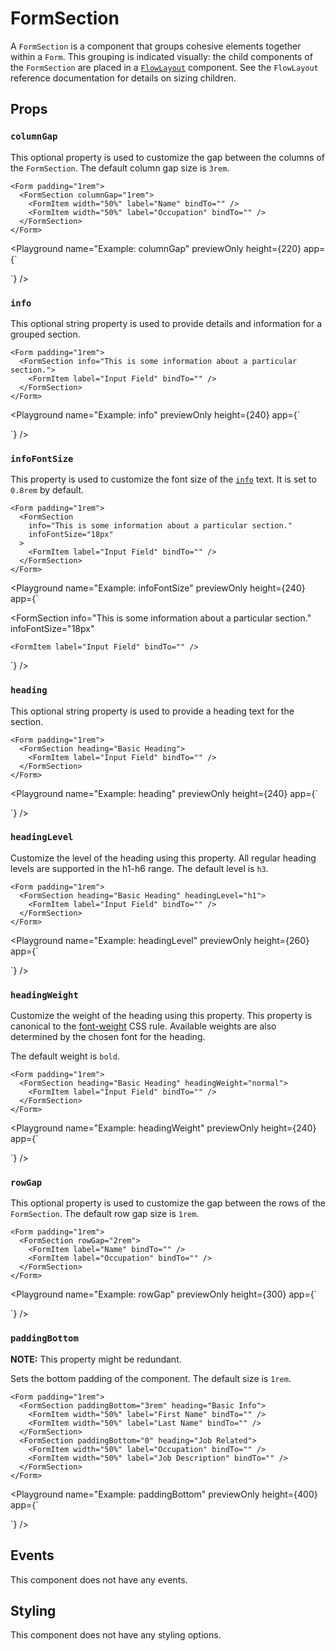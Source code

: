 # FormSection

A `FormSection` is a component that groups cohesive elements together within a `Form`.
This grouping is indicated visually: the child components of the `FormSection` are placed in a [`FlowLayout`](./FlowLayout.mdx) component.
See the `FlowLayout` reference documentation for details on sizing children.

## Props

### `columnGap`

This optional property is used to customize the gap between the columns of the `FormSection`.
The default column gap size is `3rem`.

```ueml copy /columnGap="1rem"/
<Form padding="1rem">
  <FormSection columnGap="1rem">
    <FormItem width="50%" label="Name" bindTo="" />
    <FormItem width="50%" label="Occupation" bindTo="" />
  </FormSection>
</Form>
```

<Playground
  name="Example: columnGap"
  previewOnly
  height={220}
  app={`<Form padding="1rem">
  <FormSection columnGap="1rem">
    <FormItem width="50%" label="Name" bindTo="" />
    <FormItem width="50%" label="Occupation" bindTo="" />
  </FormSection>
</Form>`}
/>

### `info`

This optional string property is used to provide details and information for a grouped section.

```ueml copy /info="This is some information about a particular section."/
<Form padding="1rem">
  <FormSection info="This is some information about a particular section.">
    <FormItem label="Input Field" bindTo="" />
  </FormSection>
</Form>
```

<Playground
  name="Example: info"
  previewOnly
  height={240}
  app={`<Form padding="1rem">
  <FormSection info="This is some information about a particular section.">
    <FormItem label="Input Field" bindTo="" />
  </FormSection>
</Form>`}
/>

### `infoFontSize`

This property is used to customize the font size of the [`info`](#info) text.
It is set to `0.8rem` by default.

```ueml copy {4}
<Form padding="1rem">
  <FormSection
    info="This is some information about a particular section."
    infoFontSize="18px"
  >
    <FormItem label="Input Field" bindTo="" />
  </FormSection>
</Form>
```

<Playground
  name="Example: infoFontSize"
  previewOnly
  height={240}
  app={`<Form padding="1rem">
  <FormSection
    info="This is some information about a particular section."
    infoFontSize="18px"
  >
    <FormItem label="Input Field" bindTo="" />
  </FormSection>
</Form>`}
/>

### `heading`

This optional string property is used to provide a heading text for the section.

```ueml copy /heading="Basic Heading"/
<Form padding="1rem">
  <FormSection heading="Basic Heading">
    <FormItem label="Input Field" bindTo="" />
  </FormSection>
</Form>
```

<Playground
  name="Example: heading"
  previewOnly
  height={240}
  app={`<Form padding="1rem">
  <FormSection heading="Basic Heading">
    <FormItem label="Input Field" bindTo="" />
  </FormSection>
</Form>`}
/>

### `headingLevel`

Customize the level of the heading using this property.
All regular heading levels are supported in the h1-h6 range.
The default level is `h3`.

```ueml copy /headingLevel="h1"/
<Form padding="1rem">
  <FormSection heading="Basic Heading" headingLevel="h1">
    <FormItem label="Input Field" bindTo="" />
  </FormSection>
</Form>
```

<Playground
  name="Example: headingLevel"
  previewOnly
  height={260}
  app={`<Form padding="1rem">
  <FormSection heading="Basic Heading" headingLevel="h1">
    <FormItem label="Input Field" bindTo="" />
  </FormSection>
</Form>`}
/>

### `headingWeight`

Customize the weight of the heading using this property.
This property is canonical to the [font-weight](https://developer.mozilla.org/en-US/docs/Web/CSS/font-weight) CSS rule.
Available weights are also determined by the chosen font for the heading.

The default weight is `bold`.

```ueml copy /headingWeight="normal"/
<Form padding="1rem">
  <FormSection heading="Basic Heading" headingWeight="normal">
    <FormItem label="Input Field" bindTo="" />
  </FormSection>
</Form>
```

<Playground
  name="Example: headingWeight"
  previewOnly
  height={240}
  app={`<Form padding="1rem">
  <FormSection heading="Basic Heading" headingWeight="normal">
    <FormItem label="Input Field" bindTo="" />
  </FormSection>
</Form>`}
/>

### `rowGap`

This optional property is used to customize the gap between the rows of the `FormSection`.
The default row gap size is `1rem`.

```ueml copy /rowGap="2rem"/
<Form padding="1rem">
  <FormSection rowGap="2rem">
    <FormItem label="Name" bindTo="" />
    <FormItem label="Occupation" bindTo="" />
  </FormSection>
</Form>
```

<Playground
  name="Example: rowGap"
  previewOnly
  height={300}
  app={`<Form padding="1rem">
  <FormSection rowGap="2rem">
    <FormItem label="Name" bindTo="" />
    <FormItem label="Occupation" bindTo="" />
  </FormSection>
</Form>`}
/>

### `paddingBottom`

**NOTE:** This property might be redundant.

Sets the bottom padding of the component.
The default size is `1rem`.

```ueml copy /paddingBottom/
<Form padding="1rem">
  <FormSection paddingBottom="3rem" heading="Basic Info">
    <FormItem width="50%" label="First Name" bindTo="" />
    <FormItem width="50%" label="Last Name" bindTo="" />
  </FormSection>
  <FormSection paddingBottom="0" heading="Job Related">
    <FormItem width="50%" label="Occupation" bindTo="" />
    <FormItem width="50%" label="Job Description" bindTo="" />
  </FormSection>
</Form>
```

<Playground
  name="Example: paddingBottom"
  previewOnly
  height={400}
  app={`<Form padding="1rem">
  <FormSection paddingBottom="3rem" heading="Basic Info">
    <FormItem width="50%" label="First Name" bindTo="" />
    <FormItem width="50%" label="Last Name" bindTo="" />
  </FormSection>
  <FormSection paddingBottom="0" heading="Job Related">
    <FormItem width="50%" label="Occupation" bindTo="" />
    <FormItem width="50%" label="Job Description" bindTo="" />
  </FormSection>
</Form>`}
/>

## Events

This component does not have any events.

## Styling

This component does not have any styling options.
